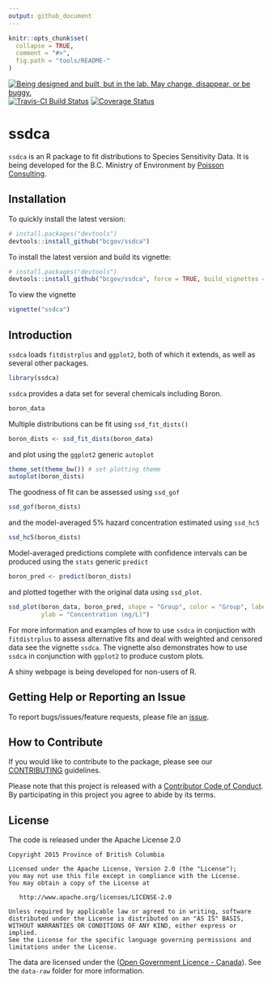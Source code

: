 ```yaml
---
output: github_document
---
```


<!-- README.md is generated from README.Rmd. Please edit that file -->

```r
knitr::opts_chunk$set(
  collapse = TRUE,
  comment = "#>",
  fig.path = "tools/README-"
)
```

<div id="devex-badge"><a rel="Exploration" href="https://github.com/BCDevExchange/docs/blob/master/discussion/projectstates.md"><img alt="Being designed and built, but in the lab. May change, disappear, or be buggy." style="border-width:0" src="https://assets.bcdevexchange.org/images/badges/exploration.svg" title="Being designed and built, but in the lab. May change, disappear, or be buggy." />
[![Travis-CI Build Status](https://travis-ci.org/bcgov/ssdca.svg?branch=master)](https://travis-ci.org/bcgov/ssdca)
[![Coverage Status](https://img.shields.io/codecov/c/github/bcgov/ssdca/master.svg)](https://codecov.io/github/bcgov/ssdca?branch=master)

# ssdca

`ssdca` is an R package to fit distributions to Species Sensitivity Data.
It is being developed for the B.C. Ministry of Environment by [Poisson Consulting](https://github.com/poissonconsulting).

## Installation

To quickly install the latest version:

```r
# install.packages("devtools")
devtools::install_github("bcgov/ssdca")
```

To install the latest version and build its vignette:

```r
# install.packages("devtools")
devtools::install_github("bcgov/ssdca", force = TRUE, build_vignettes = TRUE)
```

To view the vignette
```r
vignette("ssdca")
```

## Introduction

`ssdca` loads `fitdistrplus` and `ggplot2`, both of which it extends, as well as several other packages.
```r
library(ssdca)
```

`ssdca` provides a data set for several chemicals including Boron.
```r
boron_data
```

Multiple distributions can be fit using `ssd_fit_dists()`
```r
boron_dists <- ssd_fit_dists(boron_data)
```

and plot using the `ggplot2` generic `autoplot`
```r
theme_set(theme_bw()) # set plotting theme
autoplot(boron_dists)
```

The goodness of fit can be assessed using `ssd_gof`
```r
ssd_gof(boron_dists)
```

and the model-averaged 5% hazard concentration estimated using `ssd_hc5`
```r
ssd_hc5(boron_dists)
```

Model-averaged predictions complete with confidence intervals can be produced using the `stats` generic `predict`
```r
boron_pred <- predict(boron_dists)
```

and plotted together with the original data using `ssd_plot`.
```r
ssd_plot(boron_data, boron_pred, shape = "Group", color = "Group", label = "Species",
         ylab = "Concentration (mg/L)")
```

For more information and examples of how to use `ssdca` in conjuction with `fitdistrplus` to
assess alternative fits and deal with weighted and censored data see the vignette `ssdca`.
The vignette also demonstrates how to use `ssdca` in conjunction with `ggplot2` to produce custom plots.

A shiny webpage is being developed for non-users of R.

## Getting Help or Reporting an Issue

To report bugs/issues/feature requests, please file an [issue](https://github.com/bcgov/ssdca/issues/).

## How to Contribute

If you would like to contribute to the package, please see our 
[CONTRIBUTING](CONTRIBUTING.md) guidelines.

Please note that this project is released with a [Contributor Code of Conduct](CODE_OF_CONDUCT.md). 
By participating in this project you agree to abide by its terms.

## License

The code is released under the Apache License 2.0

    Copyright 2015 Province of British Columbia

    Licensed under the Apache License, Version 2.0 (the "License");
    you may not use this file except in compliance with the License.
    You may obtain a copy of the License at 

       http://www.apache.org/licenses/LICENSE-2.0

    Unless required by applicable law or agreed to in writing, software
    distributed under the License is distributed on an "AS IS" BASIS,
    WITHOUT WARRANTIES OR CONDITIONS OF ANY KIND, either express or implied.
    See the License for the specific language governing permissions and
    limitations under the License.
    
The data are licensed under the ([Open Government Licence - Canada](http://open.canada.ca/en/open-government-licence-canada)).
See the `data-raw` folder for more information.

